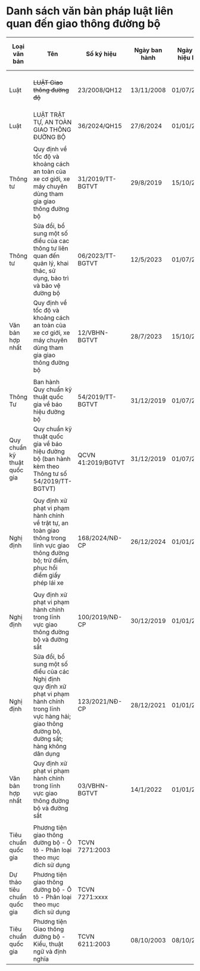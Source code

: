 # Danh sách văn bản pháp luật liên quan đến giao thông đường bộ

| Loại văn bản                | Tên                                                                                                                                                             | Số ký hiệu         | Ngày ban hành | Ngày có hiệu lực | Hiệu lực              | Nguồn    | Xem online toàn văn     |
| --------------------------- | --------------------------------------------------------------------------------------------------------------------------------------------------------------- | ------------------ | ------------- | ---------------- | --------------------- | -------- | ----------------------- |
| Luật                        | ~~LUẬT Giao thông đường độ~~                                                                                                                                    | 23/2008/QH12       | 13/11/2008    | 01/07/2009       | Hết hiệu lực toàn bộ  | [0]      | [CSDLQG về VBPL][0]     |
| Luật                        | LUẬT TRẬT TỰ, AN TOÀN GIAO THÔNG ĐƯỜNG BỘ                                                                                                                       | 36/2024/QH15       | 27/6/2024     | 01/01/2025       | Còn hiệu lực          | [4]      |                         |
|                             |                                                                                                                                                                 |                    |               |                  |                       |          |                         |
| Thông tư                    | Quy định về tốc độ và khoảng cách an toàn của xe cơ giới, xe máy chuyên dùng tham gia giao thông đường bộ                                                       | 31/2019/TT-BGTVT   | 29/8/2019     | 15/10/2019       | Hết hiệu lực một phần | [1]      | [CSDLQG về VBPL][1]     |
| Thông tư                    | Sửa đổi, bổ sung một số điều của cac thông tư liên quan đến quản lý, khai thác, sử dụng, bảo trì và bảo vệ đường bộ                                             | 06/2023/TT-BGTVT   | 12/5/2023     | 01/07/2023       | Hết hiệu lực một phần | [9]      | [CSDLQG về VBPL][9]     |
| Văn bản hợp nhất            | Quy định về tốc độ và khoảng cách an toàn của xe cơ giới, xe máy chuyên dùng tham gia giao thông đường bộ                                                       | 12/VBHN-BGTVT      | 28/7/2023     | 15/10/2019       | Còn hiệu lực          | [2], [5] | [Công báo Chính phủ][5] |
|                             |                                                                                                                                                                 |                    |               |                  |                       |          |                         |
| Thông Tư                    | Ban hành Quy chuẩn kỹ thuật quốc gia về báo hiệu đường bộ                                                                                                       | 54/2019/TT-BGTVT   | 31/12/2019    | 01/07/2020       | Còn hiệu lực          | [3]      | [CSDLQG về VBPL][3]     |
| Quy chuẩn kỹ thuật quốc gia | Quy chuẩn kỹ thuật quốc gia về báo hiệu đường bộ (ban hành kèm theo Thông tư số 54/2019/TT-BGTVT)                                                               | QCVN 41:2019/BGTVT | 31/12/2019    | 01/07/2020       | Còn hiệu lực          | [3]      | [CSDLQG về VBPL][3]     |
|                             |                                                                                                                                                                 |                    |               |                  |                       |          |                         |
| Nghị định                   | Quy định xử phạt vi phạm hành chính về trật tự, an toàn giao thông trong lĩnh vực giao thông đường bộ; trừ điểm, phục hồi điểm giấy phép lái xe                 | 168/2024/NĐ-CP     | 26/12/2024    | 01/01/2025       | Còn hiệu lực          | [14]     | [CSDLQG về VBPL][14]    |
|                             |                                                                                                                                                                 |                    |               |                  |                       |          |                         |
| Nghị định                   | Quy định xử phạt vi phạm hành chính trong lĩnh vực giao thông đường bộ và đường sắt                                                                             | 100/2019/NĐ-CP     | 30/12/2019    | 01/01/2020       | Hết hiệu lực một phần | [6]      | [CSDLQG về VBPL][6]     |
| Nghị định                   | Sửa đổi, bổ sung một số điều của các Nghị định quy định xử phạt vi phạm hành chính trong lĩnh vực hàng hải; giao thông đường bộ, đường sắt; hàng không dân dụng | 123/2021/NĐ-CP     | 28/12/2021    | 01/01/2022       | Còn hiệu lực          | [7]      | [CSDLQG về VBPL][7]     |
| Văn bản hợp nhất            | Quy định xử phạt vi phạm hành chính trong lĩnh vực giao thông đường bộ và đường sắt                                                                             | 03/VBHN-BGTVT      | 14/1/2022     | 01/01/2022       | Còn hiệu lực          | [8]      |                         |
|                             |                                                                                                                                                                 |                    |               |                  |                       |          |                         |
| Tiêu chuẩn quốc gia         | Phương tiện giao thông đường bộ - Ô tô - Phân loại theo mục đích sử dụng                                                                                        | TCVN 7271:2003     |               |                  |                       | [11]     | [Cục đăng kiểm][11]     |
| Dự thảo tiêu chuẩn quốc gia | Phương tiện giao thông đường bộ - Ô tô - Phân loại theo mục đích sử dụng                                                                                        | TCVN 7271:xxxx     |               |                  |                       | [10]     |                         |
| Tiêu chuẩn quốc gia         | Phương tiện Giao thông đường bộ - Kiểu, thuật ngữ và định nghĩa                                                                                                 | TCVN 6211:2003     | 08/10/2003    | 08/10/2003       |                       | [12]     | [Cục đăng kiểm][13]     |

[0]: https://vbpl.vn/TW/Pages/vbpq-toanvan.aspx?ItemID=12333
[4]: https://congan.phuyen.gov.vn/laws/detail/Luat-trat-tu-an-toan-giao-thong-duong-bo-2024-987/
[1]: https://vbpl.vn/TW/Pages/vbpq-toanvan.aspx?ItemID=138236
[2]: https://mt.gov.vn/vn/tin-tuc/90983/hop-nhat-thong-tu-quy-dinh-ve-toc-do-va-khoang-cach-an-toan-cua-xe-co-gioi--xe-may-chuyen-dung-tham-gia-giao-thong-tren-duong-bo.aspx
[3]: https://vbpl.vn/TW/Pages/vbpq-toanvan.aspx?ItemID=143468
[5]: https://congbao.chinhphu.vn/noi-dung-van-ban-so-12-vbhn-bgtvt-40704
[6]: https://vbpl.vn/TW/Pages/vbpq-toanvan.aspx?ItemID=140152
[7]: https://vbpl.vn/TW/Pages/vbpq-toanvan.aspx?ItemID=153339
[8]: https://mt.gov.vn/tk/tin-tuc/78193/hop-nhat-nghi-dinh-quy-dinh-xu-phat-vi-pham-hanh-chinh-trong-linh-vuc-giao-thong-duong-bo-va-duong-sat.aspx
[9]: https://vbpl.vn/TW/Pages/vbpq-toanvan.aspx?ItemID=161092
[11]: http://www.vr.org.vn/en-us/contents/Rules/Lists/Rules/Attachments/21/TCVN7271.2003.pdf
[10]: https://mt.gov.vn/vn/pages/chitietduthao.aspx?iDuThao=1780
[12]: https://www.stic.com.vn/vi/laws/detail/TCVN-6211-2003-Phuong-tien-Giao-thong-duong-bo-Kieu-thuat-ngu-va-dinh-nghia-18/
[13]: http://www.vr.org.vn/contents/Rules/Lists/Rules/Attachments/20/TCVN6211.2003.pdf
[14]: https://vbpl.vn/TW/Pages/vbpq-toanvan.aspx?ItemID=173920
